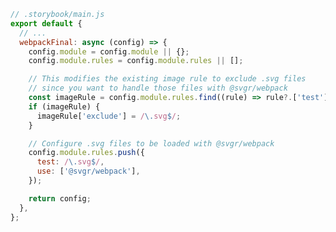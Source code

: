 ```js
// .storybook/main.js
export default {
  // ...
  webpackFinal: async (config) => {
    config.module = config.module || {};
    config.module.rules = config.module.rules || [];

    // This modifies the existing image rule to exclude .svg files
    // since you want to handle those files with @svgr/webpack
    const imageRule = config.module.rules.find((rule) => rule?.['test']?.test('.svg'));
    if (imageRule) {
      imageRule['exclude'] = /\.svg$/;
    }

    // Configure .svg files to be loaded with @svgr/webpack
    config.module.rules.push({
      test: /\.svg$/,
      use: ['@svgr/webpack'],
    });

    return config;
  },
};
```
